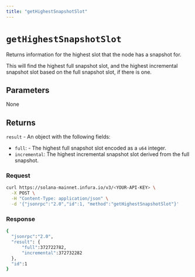 ```yaml
---
title: "getHighestSnapshotSlot"
---
```



# `getHighestSnapshotSlot`

Returns information for the highest slot that the node has a snapshot for.

This will find the highest full snapshot slot, and the highest incremental snapshot slot based on the
full snapshot slot, if there is one.

## Parameters

None

## Returns

`result` - An object with the following fields:

- `full`: - The highest full snapshot slot encoded as a `u64` integer.
- `incremental`: The highest incremental snapshot slot derived from the full snapshot.

### Request

<Tabs>
  <TabItem value="curl">

  ```bash
  curl https://solana-mainnet.infura.io/v3/<YOUR-API-KEY> \
    -X POST \
    -H "Content-Type: application/json" \
    -d '{"jsonrpc":"2.0","id":1, "method":"getHighestSnapshotSlot"}'
   ```

  </TabItem>
</Tabs>

### Response

<Tabs>
  <TabItem value="JSON">

  ```bash
  {
    "jsonrpc":"2.0",
    "result": {
        "full":372722782,
        "incremental":372732282
    },
    "id":1
}
  ```

  </TabItem>
</Tabs>